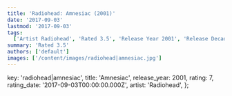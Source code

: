 ```yaml
---
title: 'Radiohead: Amnesiac (2001)'
date: '2017-09-03'
lastmod: '2017-09-03'
tags:
  ['Artist Radiohead', 'Rated 3.5', 'Release Year 2001', 'Release Decade 2000']
summary: 'Rated 3.5'
authors: ['default']
images: ['/content/images/radiohead|amnesiac.jpg']
---
```


  key: 'radiohead|amnesiac',
  title: 'Amnesiac',
  release_year: 2001,
  rating: 7,
  rating_date: '2017-09-03T00:00:00.000Z',
  artist: 'Radiohead',
};

<MusicRating data={data} />

